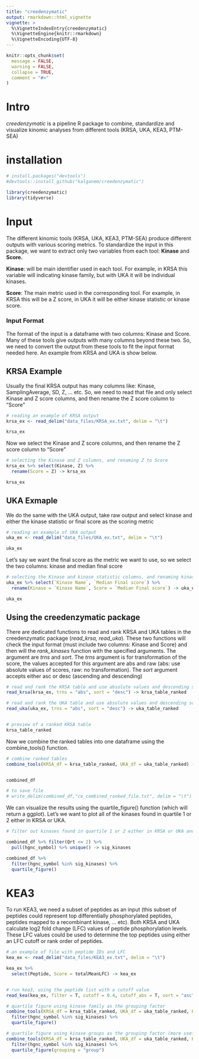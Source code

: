 ```yaml
---
title: "creedenzymatic"
output: rmarkdown::html_vignette
vignette: >
  %\VignetteIndexEntry{creedenzymatic}
  %\VignetteEngine{knitr::rmarkdown}
  %\VignetteEncoding{UTF-8}
---
```


```r
knitr::opts_chunk$set(
  message = FALSE,
  warning = FALSE,
  collapse = TRUE,
  comment = "#>"
)
```

# Intro

*creedenzymatic* is a pipeline R package to combine, standardize and visualize kinomic analyses from different tools (KRSA, UKA, KEA3, PTM-SEA)

# installation

```r
# install.packages("devtools")
#devtools::install_github("kalganem/creedenzymatic")
```

```r
library(creedenzymatic)
library(tidyverse)
```

# Input

The different kinomic tools (KRSA, UKA, KEA3, PTM-SEA) produce different outputs with various scoring metrics. To standardize the input in this package, we want to extract only two variables from each tool: **Kinase** and **Score.**

**Kinase**: will be main identifier used in each tool. For example, in KRSA this variable will indicating kinase family, but with UKA it will be individual kinases.

**Score**: The main metric used in the corresponding tool. For example, in KRSA this will be a Z score, in UKA it will be either kinase statistic or kinase score.

### Input Format

The format of the input is a dataframe with two columns: Kinase and Score. Many of these tools give outputs with many columns beyond these two. So, we need to convert the output from these tools to fit the input format needed here. An example from KRSA and UKA is show below.

## KRSA Example

Usually the final KRSA output has many columns like: Kinase, SamplingAverage, SD, Z, ... etc. So, we need to read that file and only select Kinase and Z score columns, and then rename the Z score column to "Score"

```r

# reading an example of KRSA output
krsa_ex <- read_delim("data_files/KRSA_ex.txt", delim = "\t")

krsa_ex

```

Now we select the Kinase and Z score columns, and then rename the Z score column to "Score"

```r

# selecting the Kinase and Z columns, and renaming Z to Score
krsa_ex %>% select(Kinase, Z) %>% 
  rename(Score = Z) -> krsa_ex

krsa_ex

```

## UKA Exmaple

We do the same with the UKA output, take raw output and select kinase and either the kinase statistic or final score as the scoring metric

```r

# reading an example of UKA output
uka_ex <- read_delim("data_files/UKA_ex.txt", delim = "\t")

uka_ex

```

Let's say we want the final score as the metric we want to use, so we select the two columns: kinase and median final score

```r

# selecting the Kinase and kinase statistic columns, and renaming kinase statistic to Score
uka_ex %>% select(`Kinase Name`, `Median Final score`) %>% 
  rename(Kinase = `Kinase Name`, Score = `Median Final score`) -> uka_ex

uka_ex

```

## Using the creedenzymatic package

There are dedicated functions to read and rank KRSA and UKA tables in the creedenzymatic package (*read_krsa, read_uka*). These two functions will check the input format (must include two columns: Kinase and Score) and then will the *rank_kinases* function with the specified arguments. The argument are *trns* and *sort*. The *trns* argument is for transformation of the score, the values accepted for this argument are abs and raw (abs: use absolute values of scores, raw: no transformation). The *sort* argument accepts either asc or desc (ascending and descending)

```r

# read and rank the KRSA table and use absolute values and descending sorting
read_krsa(krsa_ex, trns = "abs", sort = "desc") -> krsa_table_ranked

# read and rank the UKA table and use absolute values and descending sorting
read_uka(uka_ex, trns = "abs", sort = "desc") -> uka_table_ranked


# preview of a ranked KRSA table
krsa_table_ranked


```

Now we combine the ranked tables into one dataframe using the combine_tools() function. 

```r

# combine ranked tables
combine_tools(KRSA_df = krsa_table_ranked, UKA_df = uka_table_ranked) -> combined_df


combined_df

# to save file
# write_delim(combined_df,"ce_combined_ranked_file.txt", delim = "\t")

```

We can visualize the results using the quartile_figure() function (which will return a ggplot). Let's we want to plot all of the kinases found in quartile 1 or 2 either in KRSA or UKA. 

```r

# filter out kinases found in quartile 1 or 2 either in KRSA or UKA and use the quartile_figure() for visualization

combined_df %>% filter(Qrt <= 2) %>% 
  pull(hgnc_symbol) %>% unique() -> sig_kinases

combined_df %>% 
  filter(hgnc_symbol %in% sig_kinases) %>% 
  quartile_figure()


```


# KEA3

To run KEA3, we need a subset of peptides as an input (this subset of peptides could represent top differentially phosphorylated peptides, peptides mapped to a recombinant kinase, ... etc). Both KRSA and UKA calculate log2 fold change (LFC) values of peptide phosphorylation levels. These LFC values could be used to determine the top peptides using either an LFC cutoff or rank order of peptides. 

```r

# an example of file with peptide IDs and LFC
kea_ex <- read_delim("data_files/KEA3_ex.txt", delim = "\t")

kea_ex %>% 
  select(Peptide, Score = totalMeanLFC) -> kea_ex


# run kea3, using the peptide list with a cutoff value
read_kea(kea_ex, filter = T, cutoff = 0.4, cutoff_abs = T, sort = "asc", trns = "abs") -> kea_table_ranked

# quartile figure using kinase family as the grouping factor
combine_tools(KRSA_df = krsa_table_ranked, UKA_df = uka_table_ranked, KEA3_df = kea_table_ranked) %>% 
  filter(hgnc_symbol %in% sig_kinases) %>% 
  quartile_figure()

# quartile figure using kinase groups as the grouping factor (more useful in STK runs)
combine_tools(KRSA_df = krsa_table_ranked, UKA_df = uka_table_ranked, KEA3_df = kea_table_ranked) %>% 
  filter(hgnc_symbol %in% sig_kinases) %>% 
  quartile_figure(grouping = "group")


```

